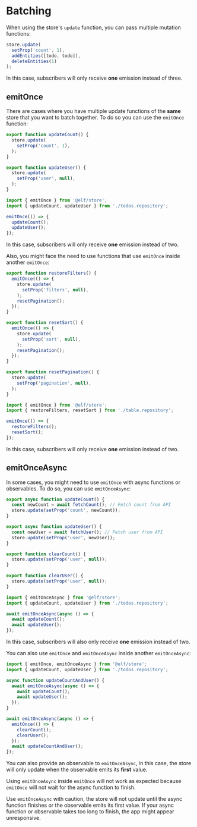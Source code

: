 # Batching

When using the store's `update` function, you can pass multiple mutation functions:

```ts
store.update(
  setProp('count', 1),
  addEntities([todo, todo]),
  deleteEntities(1)
);
```

In this case, subscribers will only receive **one** emission instead of three.

## emitOnce

There are cases where you have multiple update functions of the **same** store that you want to batch together. To do so you can use the `emitOnce` function:

```ts title=todos.repository.ts
export function updateCount() {
  store.update(
    setProp('count', 1),
  );
}

export function updateUser() {
  store.update(
    setProp('user', null),
  );
}
```

```ts
import { emitOnce } from '@elf/store';
import { updateCount, updateUser } from './todos.repository';

emitOnce(() => {
  updateCount();
  updateUser();
});
```

In this case, subscribers will only receive **one** emission instead of two.

Also, you might face the need to use functions that use `emitOnce` inside another `emitOnce`:

```ts title=table.repository.ts
export function restoreFilters() {
  emitOnce(() => {
    store.update(
      setProp('filters', null),
    );
    resetPagination();
  });
}

export function resetSort() {
  emitOnce(() => {
    store.update(
      setProp('sort', null),
    );
    resetPagination();
  });
}

export function resetPagination() {
  store.update(
    setProp('pagination', null),
  );
}
```

```ts
import { emitOnce } from '@elf/store';
import { restoreFilters, resetSort } from './table.repository';

emitOnce(() => {
  restoreFilters();
  resetSort();
});
```

In this case, subscribers will only receive **one** emission instead of two.

## emitOnceAsync

In some cases, you might need to use `emitOnce` with async functions or observables. To do so, you can use `emitOnceAsync`:

```ts title=todos.repository.ts
export async function updateCount() {
  const newCount = await fetchCount(); // Fetch count from API
  store.update(setProp('count', newCount));
}

export async function updateUser() {
  const newUser = await fetchUser(); // Fetch user from API
  store.update(setProp('user', newUser));
}

export function clearCount() {
  store.update(setProp('user', null));
}

export function clearUser() {
  store.update(setProp('user', null));
}
```

```ts
import { emitOnceAsync } from '@elf/store';
import { updateCount, updateUser } from './todos.repository';

await emitOnceAsync(async () => {
  await updateCount();
  await updateUser();
});
```

In this case, subscribers will also only receive **one** emission instead of two.

You can also use `emitOnce` and `emitOnceAsync` inside another `emitOnceAsync`:

```ts
import { emitOnce, emitOnceAsync } from '@elf/store';
import { updateCount, updateUser } from './todos.repository';

async function updateCountAndUser() {
  await emitOnceAsync(async () => {
    await updateCount();
    await updateUser();
  });
}

await emitOnceAsync(async () => {
  emitOnce(() => {
    clearCount();
    clearUser();
  });
  await updateCountAndUser();
});
```

You can also provide an observable to `emitOnceAsync`, in this case, the store will only update when the observable emits its **first** value.

Using `emitOnceAsync` inside `emitOnce` will not work as expected because `emitOnce` will not wait for the async function to finish.

Use `emitOnceAsync` with caution, the store will not update until the async function finishes or the observable emits its first value.
If your async function or observable takes too long to finish, the app might appear unresponsive.
